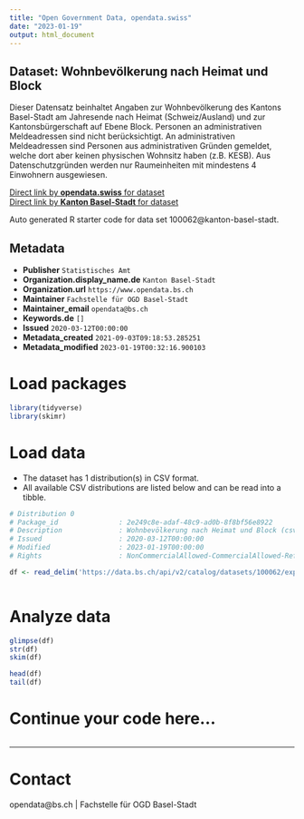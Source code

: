 ```yaml
---
title: "Open Government Data, opendata.swiss"
date: "2023-01-19"
output: html_document
---
```


## Dataset: Wohnbevölkerung nach Heimat und Block

Dieser Datensatz beinhaltet Angaben zur Wohnbevölkerung des Kantons Basel-Stadt am Jahresende nach Heimat (Schweiz/Ausland) und zur Kantonsbürgerschaft auf Ebene Block. Personen an administrativen Meldeadressen sind nicht berücksichtigt. An administrativen Meldeadressen sind Personen aus administrativen Gründen gemeldet, welche dort aber keinen physischen Wohnsitz haben (z.B. KESB). Aus Datenschutzgründen werden nur Raumeinheiten mit mindestens 4 Einwohnern ausgewiesen.

[Direct link by **opendata.swiss** for dataset](https://opendata.swiss/de/dataset/wohnbevolkerung-nach-heimat-und-block)<br>
[Direct link by **Kanton Basel-Stadt** for dataset](https://data.bs.ch/explore/dataset/100062/)

Auto generated R starter code for data set 100062@kanton-basel-stadt.

## Metadata

- **Publisher** `Statistisches Amt`
- **Organization.display_name.de** `Kanton Basel-Stadt`
- **Organization.url** `https://www.opendata.bs.ch`
- **Maintainer** `Fachstelle für OGD Basel-Stadt`
- **Maintainer_email** `opendata@bs.ch`
- **Keywords.de** `[]`
- **Issued** `2020-03-12T00:00:00`
- **Metadata_created** `2021-09-03T09:18:53.285251`
- **Metadata_modified** `2023-01-19T00:32:16.900103`


# Load packages

```r

library(tidyverse)
library(skimr)

```

# Load data

-   The dataset has 1 distribution(s) in CSV format.
-   All available CSV distributions are listed below and can be read into a tibble.

```r

# Distribution 0
# Package_id               : 2e249c8e-adaf-48c9-ad0b-8f8bf56e8922
# Description              : Wohnbevölkerung nach Heimat und Block (csv)
# Issued                   : 2020-03-12T00:00:00
# Modified                 : 2023-01-19T00:00:00
# Rights                   : NonCommercialAllowed-CommercialAllowed-ReferenceRequired

df <- read_delim('https://data.bs.ch/api/v2/catalog/datasets/100062/exports/csv')



```

# Analyze data

```r

glimpse(df)
str(df)
skim(df)

head(df)
tail(df)

```

# Continue your code here...

```r

```

------------------------------------------------------------------------

# Contact

opendata@bs.ch | Fachstelle für OGD Basel-Stadt
